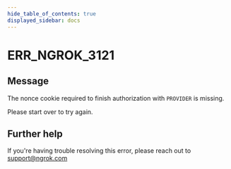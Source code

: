 ```yaml
---
hide_table_of_contents: true
displayed_sidebar: docs
---
```



# ERR_NGROK_3121

## Message

The nonce cookie required to finish authorization with `PROVIDER` is missing.

Please start over to try again.

<ErrorDetails error="err_ngrok_3121" />

## Further help

If you're having trouble resolving this error, please reach out to [support@ngrok.com](mailto:support@ngrok.com?subject=Help%20with%20ERR_NGROK_3121)
